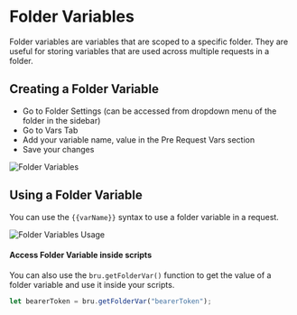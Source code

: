 # Folder Variables

Folder variables are variables that are scoped to a specific folder. They are useful for storing variables that are used across multiple requests in a folder.

## Creating a Folder Variable
* Go to Folder Settings (can be accessed from dropdown menu of the folder in the sidebar)
* Go to Vars Tab
* Add your variable name, value in the Pre Request Vars section
* Save your changes

![Folder Variables](/screenshots/variables/folder-variables.png)

## Using a Folder Variable
You can use the `{{varName}}` syntax to use a folder variable in a request.

![Folder Variables Usage](/screenshots/variables/folder-variables-usage.png)

#### Access Folder Variable inside scripts
You can also use the `bru.getFolderVar()` function to get the value of a folder variable and use it inside your scripts.

```javascript
let bearerToken = bru.getFolderVar("bearerToken");
```
